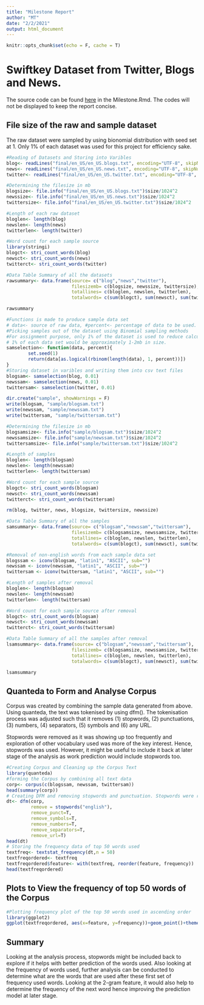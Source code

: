 ```yaml
---
title: "Milestone Report"
author: "MT"
date: "2/2/2021"
output: html_document
---
```


```r
knitr::opts_chunk$set(echo = F, cache = T)
```

# Swiftkey Dataset from Twitter, Blogs and News.
The source code can be found [here](https://github.com/meRveet/datasciencecapstone) in the Milestone.Rmd. The codes will not be displayed to keep the report concise.

## File size of the raw and sample dataset
The raw dataset were sampled by using bionomial distribution with seed set at 1.
Only 1% of each dataset was used for this project for efficiency sake. 

```r
#Reading of Datasets and Storing into Varibles
blog<- readLines("final/en_US/en_US.blogs.txt", encoding="UTF-8", skipNul = T)
news<- readLines("final/en_US/en_US.news.txt", encoding="UTF-8", skipNul = T)
twitter<- readLines("final/en_US/en_US.twitter.txt", encoding="UTF-8", skipNul = T)

#Determining the filesize in mb
blogsize<- file.info("final/en_US/en_US.blogs.txt")$size/1024^2
newssize<- file.info("final/en_US/en_US.news.txt")$size/1024^2
twittersize<- file.info("final/en_US/en_US.twitter.txt")$size/1024^2

#Length of each raw dataset
bloglen<- length(blog)
newslen<- length(news)
twitterlen<- length(twitter)

#Word count for each sample source
library(stringi)
blogct<- stri_count_words(blog)
newsct<- stri_count_words(news)
twitterct<- stri_count_words(twitter)     

#Data Table Summary of all the datasets
rawsummary<- data.frame(source= c("blog","news","twitter"), 
                        filesizemb= c(blogsize, newssize, twittersize), 
                        totallines= c(bloglen, newslen, twitterlen), 
                        totalwords= c(sum(blogct), sum(newsct), sum(twitterct)))

rawsummary

#Functions is made to produce sample data set
# data<- source of raw data, #percent<- percentage of data to be used.
#Picking samples out of the dataset using Binomial sampling methods
#For assignment purpose, only 1% of the dataset is used to reduce calculation time required
# 1% of each data set would be approximately 1-2mb in size. 
samselection<- function(data, percent){
        set.seed(1)
        return(data[as.logical(rbinom(length(data), 1, percent))])
}
#Storing dataset in varibles and writing them into csv text files
blogsam<- samselection(blog, 0.01)
newssam<- samselection(news, 0.01)        
twittersam<- samselection(twitter, 0.01)

dir.create("sample", showWarnings = F)
write(blogsam, "sample/blogsam.txt")
write(newssam, "sample/newssam.txt")
write(twittersam, "sample/twittersam.txt")

#Determining the filesize in mb
blogsamsize<- file.info("sample/blogsam.txt")$size/1024^2
newssamsize<- file.info("sample/newssam.txt")$size/1024^2
twittersamsize<- file.info("sample/twittersam.txt")$size/1024^2

#Length of samples
bloglen<- length(blogsam)
newslen<- length(newssam)
twitterlen<- length(twittersam)

#Word count for each sample source
blogct<- stri_count_words(blogsam)
newsct<- stri_count_words(newssam)
twitterct<- stri_count_words(twittersam)        

rm(blog, twitter, news, blogsize, twittersize, newssize)

#Data Table Summary of all the samples
samsummary<- data.frame(source= c("blogsam","newssam","twittersam"), 
                        filesizemb= c(blogsamsize, newssamsize, twittersamsize), 
                        totallines= c(bloglen, newslen, twitterlen),
                        totalwords= c(sum(blogct), sum(newsct), sum(twitterct)))

#Removal of non-english words from each sample data set
blogssam <- iconv(blogsam, "latin1", "ASCII", sub="")
newssam <- iconv(newssam, "latin1", "ASCII", sub="")
twittersam <- iconv(twittersam, "latin1", "ASCII", sub="")

#Length of samples after removal
bloglen<- length(blogsam)
newslen<- length(newssam)
twitterlen<- length(twittersam)

#Word count for each sample source after removal
blogct<- stri_count_words(blogsam)
newsct<- stri_count_words(newssam)
twitterct<- stri_count_words(twittersam)        

#Data Table Summary of all the samples after removal
lsamsummary<- data.frame(source= c("blogsam","newssam","twittersam"), 
                        filesizemb= c(blogsamsize, newssamsize, twittersamsize), 
                        totallines= c(bloglen, newslen, twitterlen),
                        totalwords= c(sum(blogct), sum(newsct), sum(twitterct)))

lsamsummary
```
## Quanteda to Form and Analyse Corpus

Corpus was created by combining the sample data generated from above. Using quanteda, the text was tokenised by using dfm(). The tokenisation process was adjusted such that it removes (1) stopwords, (2) punctuations, (3) numbers, (4) separators, (5) symbols and (6) any URL.

Stopwords were removed as it was showing up too frequently and exploration of other vocabulary used was more of the key interest. Hence, stopwords was used. However, it might be useful to include it back at later stage of the analysis as work prediction would include stopwords too. 

```r
#Creating Corpus and Cleaning up the Corpus Text
library(quanteda)
#forming the Corpus by combining all text data
corp<- corpus(c(blogssam, newssam, twittersam))
head(summary(corp))
# Creating DFM and removing stopwords and punctuation. Stopwords were removed to explore the frequency of other words used.
dt<- dfm(corp,
         remove = stopwords("english"), 
         remove_punct=T, 
         remove_symbols=T, 
         remove_numbers=T, 
         remove_separators=T, 
         remove_url=T)
head(dt)
# Storing the frequency data of top 50 words used 
textfreq<- textstat_frequency(dt,n = 50)
textfreqordered<- textfreq
textfreqordered$feature<- with(textfreq, reorder(feature, frequency))
head(textfreqordered)
```
## Plots to View the frequency of top 50 words of the Corpus
```r
#Plotting frequency plot of the top 50 words used in ascending order
library(ggplot2)
ggplot(textfreqordered, aes(x=feature, y=frequency))+geom_point()+theme(axis.text.x=element_text(angle=90,hjust=1))
```

## Summary
Looking at the analysis process, stopwords might be included back to explore if it helps with better prediction of the words used. Also looking at the frequency of words used, further analysis can be conducted to determine what are the words that are used after these first set of frequency used words. Looking at the 2-gram feature, it would also help to determine the frequency of the next word hence improving the prediction model at later stage.